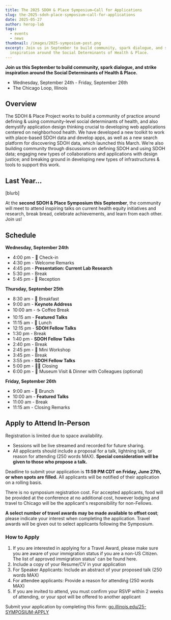 ```yaml
---
title: The 2025 SDOH & Place Symposium—Call for Applications
slug: the-2025-sdoh-place-symposium—call-for-applications
date: 2025-05-27
author: herop-lab
tags:
  - events
  - news
thumbnail: /images/2025-symposium-post.png
excerpt: Join us in September to build community, spark dialogue, and strike
  inspiration around the Social Determinants of Health & Place.
---
```

**Join us this September to build community, spark dialogue, and strike inspiration around the Social Determinants of Health & Place.**

* Wednesday, September 24th - Friday, September 26th
* The Chicago Loop, Illinois

## Overview

The SDOH & Place Project works to build a community of practice around defining & using community-level social determinants of health, and also demystify application design thinking crucial to developing web applications centered on neighborhood health. We have developed a new toolkit to work with place-based SDOH data and develop apps, as well as a new search platform for discovering SDOH data, which launched this March. We’re also building community through discussions on defining SDOH and using SDOH data; engaging new types of collaborations and applications with design justice; and breaking ground in developing new types of infrastructures & tools to support this work.

## Last Year...

\[blurb]

At the **second SDOH & Place Symposium this September**, the community will meet to attend inspiring talks on current health equity initiatives and research, break bread, celebrate achievements, and learn from each other. Join us! 

## Schedule

**Wednesday, September 24th**

* 4:00 pm - 🏁 Check-in
* 4:30 pm - Welcome Remarks
* 4:45 pm - **Presentation: Current Lab Research** 
* 5:30 pm - Break
* 5:45 pm - 🎉 Reception

**Thursday, September 25th**

* 8:30 am -  🥐 Breakfast
* 9:00 am - **Keynote Address**
* 10:00 am - ☕ Coffee Break
* 10:15 am - **Featured Talks**
* 11:15 am - 🥗 Lunch
* 12:15 pm -  **SDOH Fellow Talks**
* 1:30 pm - Break
* 1:40 pm - **SDOH Fellow Talks**
* 2:40 pm - Break
* 2:45 pm - 📝 Mini Workshop
* 3:45 pm - Break
* 3:55 pm - **SDOH Fellow Talks**
* 5:00 pm - 👋🏽 Closing
* 6:00 pm - 🍱 Museum Visit & Dinner with Colleagues (optional)

**Friday, September 26th**  

* 9:00 am - 🥐 Brunch
* 10:00 am - **Featured Talks**
* 11:00 am - Break
* 11:15 am - Closing Remarks

## Apply to Attend In-Person

Registration is limited due to space availability.

* Sessions will be live streamed and recorded for future sharing.
* All applicants should include a proposal for a talk, lightning talk, or reason for attending (250 words MAX). **Special consideration will be given to those who propose a talk.** 

Deadline to submit your application is **11:59 PM CDT on Friday, June 27th, or when spots are filled.** All applicants will be notified of their application on a rolling basis. 

There is no symposium registration cost. For accepted applicants, food will be provided at the conference at no additional cost, however lodging and travel to Chicago will be the applicant's responsibility for non-Fellows. 

**A select number of travel awards may be made available to offset cost**; please indicate your interest when completing the application. Travel awards will be given out to select applicants following the Symposium. 

### How to Apply

1. If you are interested in applying for a Travel Award, please make sure you are aware of your immigration status if you are a non-US Citizen. The list of approved immigration status' can be found here. 
2. Include a copy of your Resume/CV in your application 
3. For Speaker Applicants: Include an abstract of your proposed talk (250 words MAX)
4. For attendee applicants: Provide a reason for attending (250 words MAX)
5. If you are invited to attend, you must confirm your RSVP within 2 weeks of attending, or your spot will be offered to another applicant 

Submit your application by completing this form: [go.illinois.edu/25-SYMPOSIUM-APPLY](https://go.illinois.edu/25-SYMPOSIUM-APPLY)

[](<>)
